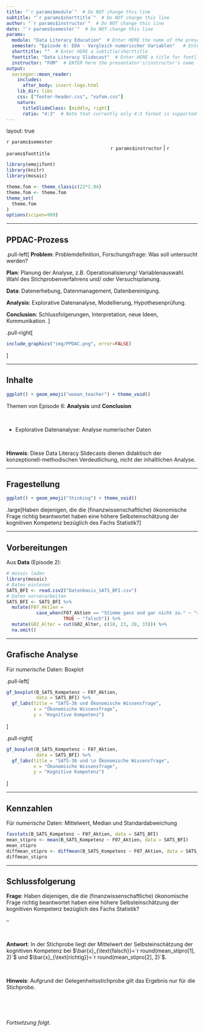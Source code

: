 ```yaml
---
title: "`r params$module`"  # Do NOT change this line
subtitle: "`r params$shorttitle`"  # Do NOT change this line
author: "`r params$instructor`"  # Do NOT change this line
date: "`r params$semester`"  # Do NOT change this line
params:
  module: "Data Literacy Education"  # Enter HERE the name of the presentation/course/module
  semester: "Episode 6: EDA - Vergleich numerischer Variablen"   # Enter HERE the date/semester/term
  shorttitle: ""  # Enter HERE a subtitle/shorttitle
  foottitle: "Data Literacy Slidecast"  # Enter HERE a title for footline
  instructor: "FOM"  # ENTER here the presentator's/instructor's name
output:
  xaringan::moon_reader:
    includes:
      after_body: insert-logo.html
    lib_dir: libs
    css: ["footer-header.css", "xafom.css"]
    nature:
      titleSlideClass: [middle, right]
      ratio: "4:3"  # Note that currently only 4:3 format is supported
---
```



layout: true
  
<div class="my-header"></div>

<!-- the following lines define the header and the footer line: -->
<div class="my-footer"><span>`r params$semester`    
&emsp;&emsp;&emsp;&emsp;&emsp;&emsp;
&emsp;&emsp;&emsp;&emsp;&emsp;&emsp;&emsp;&emsp;&emsp;&emsp;&emsp;&emsp;&emsp;
`r params$instructor` | `r params$foottitle` </span></div> 

<div class="footer-line"></div>



```r
library(emojifont)
library(knitr)
library(mosaic)

theme.fom <- theme_classic(22*1.04)
theme.fom <- theme.fom
theme_set(
  theme.fom  
)
options(scipen=999)
```

---

## PPDAC-Prozess


.pull-left[
**Problem**: Problemdefinition, Forschungsfrage: Was soll untersucht werden?

**Plan**: Planung der Analyse, z.B. Operationalisierung/ Variablenauswahl. Wahl des Stichprobenverfahrens und/ oder Versuchsplanung.

**Data**: Datenerhebung, Datenmanagement, Datenbereinigung.

**Analysis**: Explorative Datenanalyse, Modellierung, Hypothesenprüfung. 

**Conclusion**: Schlussfolgerungen, Interpretation, neue Ideen, Kommunikation.
]

.pull-right[
```r
include_graphics("img/PPDAC.png", error=FALSE)
```
]

---

## Inhalte

```r
ggplot() + geom_emoji("woman_teacher") + theme_void()
```


Themen von Episode 6: **Analysis** und **Conclusion**

<br>


- Explorative Datenanalyse: Analyse numerischer Daten


<br>

**Hinweis**: Diese Data Literacy Slidecasts dienen didaktisch der konzeptionell-methodischen Verdeutlichung, nicht der inhaltlichen Analyse.


---

## Fragestellung

```r
ggplot() + geom_emoji("thinking") + theme_void()
```

.large[Haben diejenigen, die die (finanzwissenschaftliche) ökonomische Frage richtig beantwortet haben eine höhere Selbsteinschätzung der kognitiven Kompetenz bezüglich des Fachs Statistik?]

---

## Vorbereitungen

Aus **Data** (Episode 2):

```r
# mosaic laden
library(mosaic)
# Daten einlesen
SATS_BFI <- read.csv2("Datenbasis_SATS_BFI.csv")
# Daten vorverarbeiten
SATS_BFI <- SATS_BFI %>%
  mutate(F07_Aktien = 
           case_when(F07_Aktien == "Stimme ganz und gar nicht zu." ~ "richtig",
                     TRUE ~ "falsch")) %>%
  mutate(G02_Alter = cut(G02_Alter, c(18, 23, 28, 33))) %>%
  na.omit() 
```

---

## Grafische Analyse

Für *numerische* Daten: Boxplot

.pull-left[
```r
gf_boxplot(B_SATS_Kompetenz ~ F07_Aktien, 
           data = SATS_BFI) %>%
  gf_labs(title = "SATS-36 und Ökonomische Wissensfrage",
          x = "Ökonomische Wissensfrage", 
          y = "Kognitive Kompetenz") 
```
]

.pull-right[
```r
gf_boxplot(B_SATS_Kompetenz ~ F07_Aktien, 
           data = SATS_BFI) %>%
  gf_labs(title = "SATS-36 und \n Ökonomische Wissensfrage",
          x = "Ökonomische Wissensfrage", 
          y = "Kognitive Kompetenz") 
```
]

---

## Kennzahlen

Für *numerische* Daten: Mittelwert, Median und Standardabweichung


```r
favstats(B_SATS_Kompetenz ~ F07_Aktien, data = SATS_BFI)
mean_stipro <- mean(B_SATS_Kompetenz ~ F07_Aktien, data = SATS_BFI)
mean_stipro
diffmean_stipro <- diffmean(B_SATS_Kompetenz ~ F07_Aktien, data = SATS_BFI)
diffmean_stipro
```


---

## Schlussfolgerung

**Frage**: Haben diejenigen, die die (finanzwissenschaftliche) ökonomische Frage richtig beantwortet haben eine höhere Selbsteinschätzung der kognitiven Kompetenz bezüglich des Fachs Statistik?

--

<br>

**Antwort**: In der Stichprobe liegt der Mittelwert der Selbsteinschätzung der kognitiven Kompetenz bei $\bar{x}_{\text{falsch}}=`r round(mean_stipro[1], 2)`$ und $\bar{x}_{\text{richtig}}=`r round(mean_stipro[2], 2)`$.

<br>

**Hinweis**:  Aufgrund der Gelegenheitsstichprobe gilt das Ergebnis nur für die Stichprobe.

<br>

<br>

*Fortsetzung folgt.*

